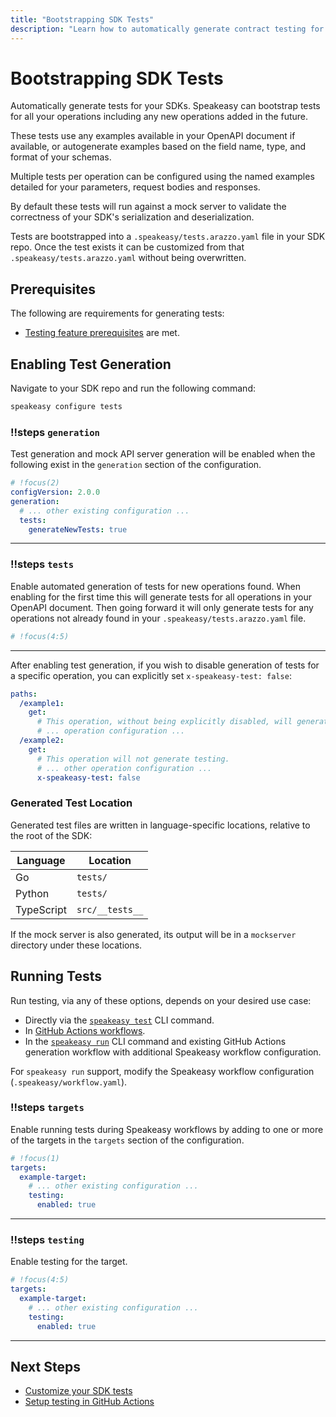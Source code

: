 ```yaml
---
title: "Bootstrapping SDK Tests"
description: "Learn how to automatically generate contract testing for your API and SDKs."
---
```


# Bootstrapping SDK Tests

Automatically generate tests for your SDKs. Speakeasy can bootstrap tests for all your operations including any new operations added in the future.

These tests use any examples available in your OpenAPI document if available, or autogenerate examples based on the field name, type, and format of your schemas.

Multiple tests per operation can be configured using the named examples detailed for your parameters, request bodies and responses.

By default these tests will run against a mock server to validate the correctness of your SDK's serialization and deserialization.

Tests are bootstrapped into a `.speakeasy/tests.arazzo.yaml` file in your SDK repo. Once the test exists it can be customized from that `.speakeasy/tests.arazzo.yaml` without being overwritten.

## Prerequisites

The following are requirements for generating tests:

- [Testing feature prerequisites](/docs/testing#prerequisites) are met.

## Enabling Test Generation

Navigate to your SDK repo and run the following command:

```bash
speakeasy configure tests
```

<div data-scrolly-coding>

### !!steps `generation`

Test generation and mock API server generation will be enabled when the following exist in the `generation` section of the configuration.

```yaml ! gen.yaml
# !focus(2)
configVersion: 2.0.0
generation:
  # ... other existing configuration ...
  tests:
    generateNewTests: true
```

---

### !!steps `tests`

Enable automated generation of tests for new operations found.
When enabling for the first time this will generate tests for all operations in your OpenAPI document.
Then going forward it will only generate tests for any operations not already found in your `.speakeasy/tests.arazzo.yaml` file.

```yaml ! gen.yaml
# !focus(4:5)
```

---

</div>

After enabling test generation, if you wish to disable generation of tests for a specific operation, you can explicitly set `x-speakeasy-test: false`:

```yaml
paths:
  /example1:
    get:
      # This operation, without being explicitly disabled, will generate testing.
      # ... operation configuration ...
  /example2:
    get:
      # This operation will not generate testing.
      # ... other operation configuration ...
      x-speakeasy-test: false
```

### Generated Test Location

Generated test files are written in language-specific locations, relative to the root of the SDK:

| Language | Location |
|---|---|
| Go | `tests/` |
| Python | `tests/` |
| TypeScript | `src/__tests__` |

If the mock server is also generated, its output will be in a `mockserver` directory under these locations.

## Running Tests

Run testing, via any of these options, depends on your desired use case:

- Directly via the [`speakeasy test`](/docs/speakeasy-reference/cli/test) CLI command.
- In [GitHub Actions workflows](/docs/customize-testing/github-actions).
- In the [`speakeasy run`](/docs/speakeasy-reference/cli/run) CLI command and existing GitHub Actions generation workflow with additional Speakeasy workflow configuration.

For `speakeasy run` support, modify the Speakeasy workflow configuration (`.speakeasy/workflow.yaml`).

<div data-scrolly-coding>

### !!steps `targets`

Enable running tests during Speakeasy workflows by adding to one or more of the targets in the  `targets` section of the configuration.

```yaml ! workflow.yaml
# !focus(1)
targets:
  example-target:
    # ... other existing configuration ...
    testing:
      enabled: true
```

---

### !!steps `testing`

Enable testing for the target.

```yaml ! workflow.yaml
# !focus(4:5)
targets:
  example-target:
    # ... other existing configuration ...
    testing:
      enabled: true
```

---

</div>


## Next Steps

- [Customize your SDK tests](/docs/customize-testing/customizing-sdk-tests)
- [Setup testing in GitHub Actions](/docs/customize-testing/github-actions)